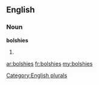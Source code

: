 ==English==

===Noun===
'''bolshies'''

# {{plural of|[[bolshie]]}}

[[Category:English plurals]]

[[ar:bolshies]]
[[fr:bolshies]]
[[my:bolshies]]